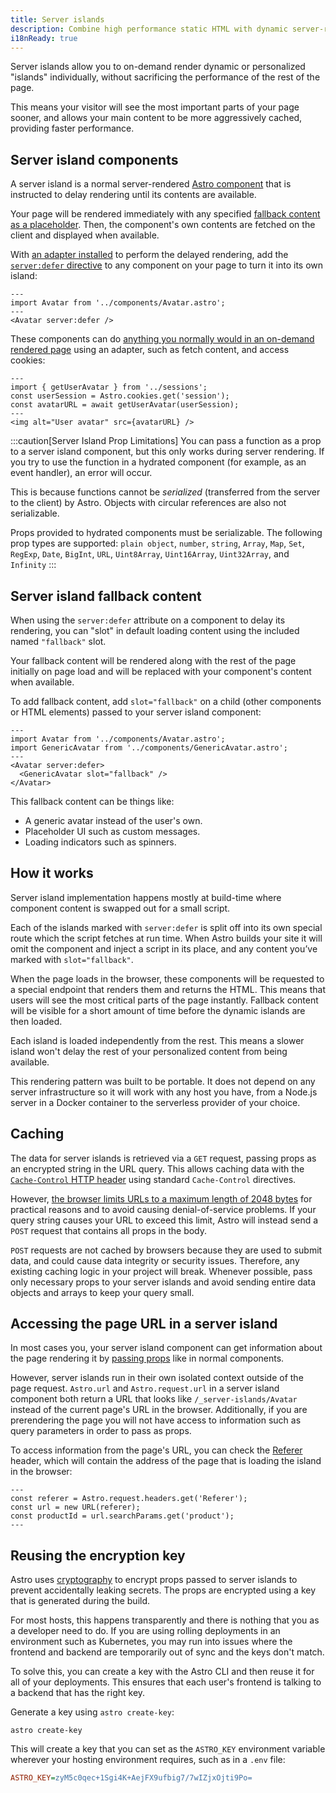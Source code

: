 ```yaml
---
title: Server islands
description: Combine high performance static HTML with dynamic server-rendered content.
i18nReady: true
---
```


Server islands allow you to on-demand render dynamic or personalized "islands" individually, without sacrificing the performance of the rest of the page.

This means your visitor will see the most important parts of your page sooner, and allows your main content to be more aggressively cached, providing faster performance.

## Server island components

A server island is a normal server-rendered [Astro component](/en/basics/astro-components/) that is instructed to delay rendering until its contents are available.

Your page will be rendered immediately with any specified [fallback content as a placeholder](#server-island-fallback-content). Then, the component's own contents are fetched on the client and displayed when available.

With [an adapter installed](/en/guides/on-demand-rendering/#server-adapters) to perform the delayed rendering, add the [`server:defer` directive](/en/reference/directives-reference/#server-directives) to any component on your page to turn it into its own island:

```astro title="src/pages/index.astro" "server:defer"
---
import Avatar from '../components/Avatar.astro';
---
<Avatar server:defer />
```

These components can do [anything you normally would in an on-demand rendered page](/en/guides/on-demand-rendering/#on-demand-rendering-features) using an adapter, such as fetch content, and access cookies:

```astro title="src/components/Avatar.astro"
---
import { getUserAvatar } from '../sessions';
const userSession = Astro.cookies.get('session');
const avatarURL = await getUserAvatar(userSession);
---
<img alt="User avatar" src={avatarURL} />
```
:::caution[Server Island Prop Limitations]
You can pass a function as a prop to a server island component, but this only works during server rendering. If you try to use the function in a hydrated component (for example, as an event handler), an error will occur.

This is because functions cannot be _serialized_ (transferred from the server to the client) by Astro. Objects with circular references are also not serializable.

Props provided to hydrated components must be serializable. The following prop types are supported: 
`plain object`, `number`, `string`, `Array`, `Map`, `Set`, `RegExp`, `Date`, `BigInt`, `URL`, `Uint8Array`, `Uint16Array`, `Uint32Array`, and `Infinity`
:::


## Server island fallback content

When using the `server:defer` attribute on a component to delay its rendering, you can "slot" in default loading content using the included named `"fallback"` slot.

Your fallback content will be rendered along with the rest of the page initially on page load and will be replaced with your component's content when available.

To add fallback content, add `slot="fallback"` on a child (other components or HTML elements) passed to your server island component:

```astro
---
import Avatar from '../components/Avatar.astro';
import GenericAvatar from '../components/GenericAvatar.astro';
---
<Avatar server:defer>
  <GenericAvatar slot="fallback" />
</Avatar>
```

This fallback content can be things like:

- A generic avatar instead of the user's own.
- Placeholder UI such as custom messages.
- Loading indicators such as spinners.


## How it works 

Server island implementation happens mostly at build-time where component content is swapped out for a small script.

Each of the islands marked with `server:defer` is split off into its own special route which the script fetches at run time. When Astro builds your site it will omit the component and inject a script in its place, and any content you’ve marked with `slot="fallback"`.

When the page loads in the browser, these components will be requested to a special endpoint that renders them and returns the HTML. This means that users will see the most critical parts of the page instantly. Fallback content will be visible for a short amount of time before the dynamic islands are then loaded.

Each island is loaded independently from the rest. This means a slower island won't delay the rest of your personalized content from being available.

This rendering pattern was built to be portable. It does not depend on any server infrastructure so it will work with any host you have, from a Node.js server in a Docker container to the serverless provider of your choice.

## Caching

The data for server islands is retrieved via a `GET` request, passing props as an encrypted string in the URL query. This allows caching data with the [`Cache-Control` HTTP header](https://developer.mozilla.org/en-US/docs/Web/HTTP/Headers/Cache-Control) using standard `Cache-Control` directives.

However, [the browser limits URLs to a maximum length of 2048 bytes](https://chromium.googlesource.com/chromium/src/+/master/docs/security/url_display_guidelines/url_display_guidelines.md#url-length) for practical reasons and to avoid causing denial-of-service problems. If your query string causes your URL to exceed this limit, Astro will instead send a `POST` request that contains all props in the body. 

`POST` requests are not cached by browsers because they are used to submit data, and could cause data integrity or security issues. Therefore, any existing caching logic in your project will break. Whenever possible, pass only necessary props to your server islands and avoid sending entire data objects and arrays to keep your query small.

## Accessing the page URL in a server island

In most cases you, your server island component can get information about the page rendering it by [passing props](/en/basics/astro-components/#component-props) like in normal components. 

However, server islands run in their own isolated context outside of the page request. `Astro.url` and `Astro.request.url` in a server island component both return a URL that looks like `/_server-islands/Avatar` instead of the current page's URL in the browser. Additionally, if you are prerendering the page you will not have access to information such as query parameters in order to pass as props.

To access information from the page's URL, you can check the [Referer](https://developer.mozilla.org/en-US/docs/Web/HTTP/Headers/Referer) header, which will contain the address of the page that is loading the island in the browser:

```astro
---
const referer = Astro.request.headers.get('Referer');
const url = new URL(referer);
const productId = url.searchParams.get('product');
---
```

## Reusing the encryption key

Astro uses [cryptography](https://developer.mozilla.org/en-US/docs/Glossary/Cryptography) to encrypt props passed to server islands to prevent accidentally leaking secrets. The props are encrypted using a key that is generated during the build.

For most hosts, this happens transparently and there is nothing that you as a developer need to do. If you are using rolling deployments in an environment such as Kubernetes, you may run into issues where the frontend and backend are temporarily out of sync and the keys don't match.

To solve this, you can create a key with the Astro CLI and then reuse it for all of your deployments. This ensures that each user's frontend is talking to a backend that has the right key.

Generate a key using `astro create-key`:

```shell
astro create-key
```

This will create a key that you can set as the `ASTRO_KEY` environment variable wherever your hosting environment requires, such as in a `.env` file:

```ini title=".env"
ASTRO_KEY=zyM5c0qec+1Sgi4K+AejFX9ufbig7/7wIZjxOjti9Po=
```
